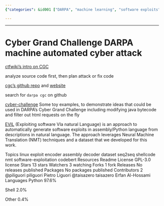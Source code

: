 ```yaml
---
{"categories": &id001 ["DARPA", "machine learning", "software exploits", "assembly", "Python", "Neural Machine Translation", "natural language descriptions"], "category": "Machine Learning", "date": "2023-12-22 23:52:59", "description": "The DARPA competition utilizes machine learning to generate software exploits in assembly and Python using Neural Machine Translation for natural language descriptions. This includes modifying Java bytecode and filtering HTML requests.", "tags": *id001, "title": "Cyber Grand Challenge DARPA machine automated cyber attack"}

---
```


------

# Cyber Grand Challenge DARPA machine automated cyber attack

[ctfwiki's intro on CGC](https://ctf-wiki.org/introduction/cgc/)

analyze source code first, then plan attack or fix code

[cgc's github repo](https://github.com/CyberGrandChallenge) and [website](http://cybergrandchallenge.com/)

search for `darpa cgc` on github

[cyber-challenge](https://github.com/jamespic/cyber-challenge) Some toy examples, to demonstrate ideas that could be used in DARPA's Cyber Grand Challenge including modifying java bytecode and filter out html requests on the fly

[EVIL](https://github.com/dessertlab/EVIL) (Exploiting software VIa natural Language) is an approach to automatically generate software exploits in assembly/Python language from descriptions in natural language. The approach leverages Neural Machine Translation (NMT) techniques and a dataset that we developed for this work.

Topics
linux exploit encoder assembly decoder dataset seq2seq shellcode nmt software-exploitation codebert
Resources
 Readme
License
 GPL-3.0 license
Stars
 13 stars
Watchers
 3 watching
Forks
 1 fork
Releases
No releases published
Packages
No packages published
Contributors 2
@piliguori
piliguori Pietro Liguori
@taisazero
taisazero Erfan Al-Hossami
Languages
Python
97.6%
 
Shell
2.0%
 
Other
0.4%

